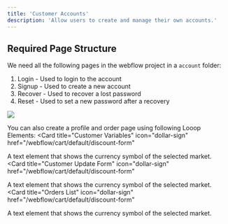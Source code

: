 ```yaml
---
title: 'Customer Accounts'
description: 'Allow users to create and manage their own accounts.'
---
```


## Required Page Structure

We need all the following pages in the webflow project in a `account` folder:
1. Login - Used to login to the account
2. Signup - Used to create a new account
3. Recover - Used to recover a lost password
4. Reset - Used to set a new password after a recovery

<Frame>
<img src="/images/account-pages.png" />
</Frame>

You can also create a profile and order page using following Looop Elements:
<CardGroup cols={2}>
  <Card
    title="Customer Variables"
    icon="dollar-sign"
    href="/webflow/cart/default/discount-form"
  >
   A text element that shows the currency symbol of the selected market.
  </Card>
   <Card
    title="Customer Update Form"
    icon="dollar-sign"
    href="/webflow/cart/default/discount-form"
  >
   A text element that shows the currency symbol of the selected market.
  </Card>
  <Card
    title="Orders List"
    icon="dollar-sign"
    href="/webflow/cart/default/discount-form"
  >
   A text element that shows the currency symbol of the selected market.
  </Card>
</CardGroup>



